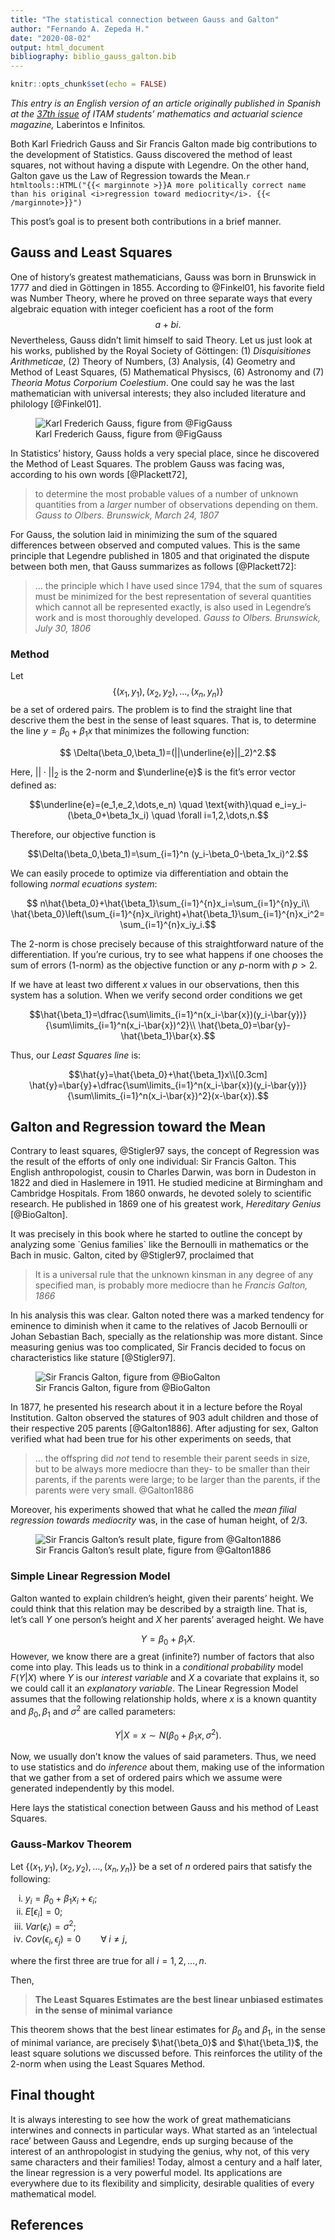 ```yaml
---
title: "The statistical connection between Gauss and Galton"
author: "Fernando A. Zepeda H."
date: "2020-08-02"
output: html_document
bibliography: biblio_gauss_galton.bib
---
```



```r
knitr::opts_chunk$set(echo = FALSE)
```

*This entry is an English version of an article originally published in Spanish at the [37th issue](http://laberintos.itam.mx/wp/wp-content/uploads/2017/02/N37.pdf) of ITAM students' mathematics and actuarial science magazine,* Laberintos e Infinitos*.*

Both Karl Friedrich Gauss and Sir Francis Galton made big contributions to the development of Statistics. Gauss discovered the method of least squares, not without having a dispute with Legendre. On the other hand, Galton gave us the Law of Regression towards the Mean.`r htmltools::HTML("{{< marginnote >}}A more politically correct name than his original <i>regression toward mediocrity</i>. {{< /marginnote>}}")`

This post's goal is to present both contributions in a brief manner.

## Gauss and Least Squares

One of history's greatest mathematicians, Gauss was born in Brunswick in 1777 and died in Göttingen in 1855. According to @Finkel01, his favorite field was Number Theory, where he proved on three separate ways that every algebraic equation with integer coeficient has a root of the form 
$$a + bi.$$ 
Nevertheless, Gauss didn't limit himself to said Theory. Let us just look at his works, published by the Royal Society of Göttingen: (1) *Disquisitiones Arithmeticae*, (2) Theory of Numbers, (3) Analysis, (4) Geometry and Method of Least Squares, (5) Mathematical Physiscs, (6) Astronomy and (7) *Theoria Motus Corporium Coelestium*. One could say he was the last mathematician with universal interests; they also included literature and philology [@Finkel01].

![Karl Frederich Gauss, figure from @FigGauss](/Gauss_Galton/Gauss.PNG)

In Statistics' history, Gauss holds a very special place, since he discovered the Method of Least Squares. The problem Gauss was facing was, according to his own words [@Plackett72],

> to determine the most probable values of a number of unknown quantities from a *larger* number of observations depending on them. 
>*Gauss to Olbers. Brunswick, March 24, 1807* 

For Gauss, the solution laid in minimizing the sum of the squared differences between observed and computed values. This is the same principle that Legendre published in 1805 and that originated the dispute between both men, that Gauss summarizes as follows [@Plackett72]:

>... the principle which I have used since 1794, that the sum of squares must be minimized for the best representation of several quantities which cannot all be represented exactly, is also used in Legendre's work and is most thoroughly developed.
>*Gauss to Olbers. Brunswick, July 30, 1806*

### Method

Let 
$$\{(x_1,y_1),(x_2,y_2),\dots,(x_n,y_n)\}$$ 
be a set of ordered pairs. The problem is to find the straight line that descrive them the best in the sense of least squares. That is, to determine the line $y=\beta_0+\beta_1x$ that minimizes the following function:

$$ \Delta(\beta_0,\beta_1)=(||\underline{e}||_2)^2.$$

Here, $||\cdot||_2$ is the 2-norm and $\underline{e}$ is the fit's error vector defined as:

$$\underline{e}=(e_1,e_2,\dots,e_n) \quad \text{with}\quad e_i=y_i-(\beta_0+\beta_1x_i) \quad \forall i=1,2,\dots,n.$$

Therefore, our objective function is

$$\Delta(\beta_0,\beta_1)=\sum_{i=1}^n (y_i-\beta_0-\beta_1x_i)^2.$$

We can easily procede to optimize via differentiation and obtain the following *normal ecuations system*:

$$ n\hat{\beta_0}+\hat{\beta_1}\sum_{i=1}^{n}x_i=\sum_{i=1}^{n}y_i\\
\hat{\beta_0}\left(\sum_{i=1}^{n}x_i\right)+\hat{\beta_1}\sum_{i=1}^{n}x_i^2=\sum_{i=1}^{n}x_iy_i.$$

The 2-norm is chose precisely because of this straightforward nature of the differentiation. If you're curious, try to see what happens if one chooses the sum of errors (1-norm) as the objective function or any $p$-norm with $p>2$. 

If we have at least two different $x$ values in our observations, then this system has a solution. When we verify second order conditions we get

$$\hat{\beta_1}=\dfrac{\sum\limits_{i=1}^n(x_i-\bar{x})(y_i-\bar{y})}{\sum\limits_{i=1}^n(x_i-\bar{x})^2}\\ \hat{\beta_0}=\bar{y}-\hat{\beta_1}\bar{x}.$$

Thus, our *Least Squares line* is:

$$\hat{y}=\hat{\beta_0}+\hat{\beta_1}x\\[0.3cm]
\hat{y}=\bar{y}+\dfrac{\sum\limits_{i=1}^n(x_i-\bar{x})(y_i-\bar{y})}{\sum\limits_{i=1}^n(x_i-\bar{x})^2}(x-\bar{x}).$$

## Galton and Regression toward the Mean

Contrary to least squares, @Stigler97 says, the concept of Regression was the result of the efforts of only one individual: Sir Francis Galton. This English anthropologist, cousin to Charles Darwin, was born in Dudeston in 1822 and died in Haslemere in 1911. He studied medicine at Birmingham and Cambridge Hospitals. From 1860 onwards, he devoted solely to scientific research. He published in 1869 one of his greatest work, *Hereditary Genius* [@BioGalton].

It was precisely in this book where he started to outline the concept by analyzing some \`Genius families\` like the Bernoulli in mathematics or the Bach in music. Galton, cited by @Stigler97, proclaimed that 

> It is a universal rule that the unknown kinsman in any degree of any specified man, is probably more mediocre than he
> *Francis Galton, 1866*

In his analysis this was clear. Galton noted there was a marked tendency for eminence to diminish when it came to the relatives of Jacob Bernoulli or Johan Sebastian Bach, specially as the relationship was more distant. Since measuring genius was too complicated, Sir Francis decided to focus on characteristics like stature [@Stigler97].

![Sir Francis Galton, figure from @BioGalton](/Gauss_Galton/Galton.jpg)

In 1877, he presented his research about it in a lecture before the Royal Institution. Galton observed the statures of 903 adult children and those of their respective 205 parents [@Galton1886]. After adjusting for sex, Galton verified what had been true for his other experiments on seeds, that 

> ... the offspring did *not* tend to resemble their parent seeds in size, but to be always more mediocre than they- to be smaller than their parents, if the parents were large; to be larger than the parents, if the parents were very small.
>@Galton1886

Moreover, his experiments showed that what he called the *mean filial regression towards mediocrity* was, in the case of human height, of 2/3. 

![Sir Francis Galton's result plate, figure from @Galton1886](/Gauss_Galton/Estaturas.png)

### Simple Linear Regression Model

Galton wanted to explain children's height, given their parents' height. We could think that this relation may be described by a straigth line. That is, let's call $Y$ one person's height and $X$ her parents' averaged height. We have

$$ Y = \beta_0+\beta_1X.$$
However, we know there are a great (infinite?) number of factors that also come into play. This leads us to think in a *conditional probability* model $F(Y|X)$ where $Y$ is our *interest variable* and $X$ a covariate that explains it, so we could call it an *explanatory variable*. The Linear Regression Model assumes that the following relationship holds, where $x$ is a known quantity and $\beta_0,\beta_1$ and $\sigma^2$ are called parameters:

$$Y|X=x\sim N\left(\beta_0+\beta_1x,\sigma^2\right).$$

Now, we usually don't know the values of said parameters. Thus, we need to use statistics and do *inference* about them, making use of the information that we gather from a set of ordered pairs which we assume were generated independently by this model. 

Here lays the statistical conection between Gauss and his method of Least Squares.

### Gauss-Markov Theorem

Let $\{(x_1,y_1),(x_2,y_2),\dots,(x_n,y_n)\}$ be a set of $n$ ordered pairs that satisfy the following:

i. $y_i=\beta_0+\beta_1x_i+\epsilon_i$;
ii. $E[\epsilon_i]=0$;
iii. $Var(\epsilon_i)=\sigma^2$;
iv. $Cov(\epsilon_i,\epsilon_j)=0  \qquad \forall\; i\neq j$,

where the first three are true for all $i=1,2,\dots,n$.

Then,

>**The Least Squares Estimates are the best linear unbiased estimates in the sense of minimal variance**

This theorem shows that the best linear estimates for $\beta_0$ and $\beta_1$, in the sense of minimal variance, are precisely $\hat{\beta_0}$ and $\hat{\beta_1}$, the least square solutions we discussed before. This reinforces the utility of the 2-norm when using the Least Squares Method. 

## Final thought 

It is always interesting to see how the work of great mathematicians interwines and connects in particular ways. What started as an 'intelectual race' between Gauss and Legendre, ends up surging because of the interest of an anthropologist in studying the genius, why not, of this very same characters and their families! Today, almost a century and a half later, the linear regression is a very powerful model. Its applications are everywhere due to its flexibility and simplicity, desirable qualities of every mathematical model.

## References

<div id="refs"></div>

